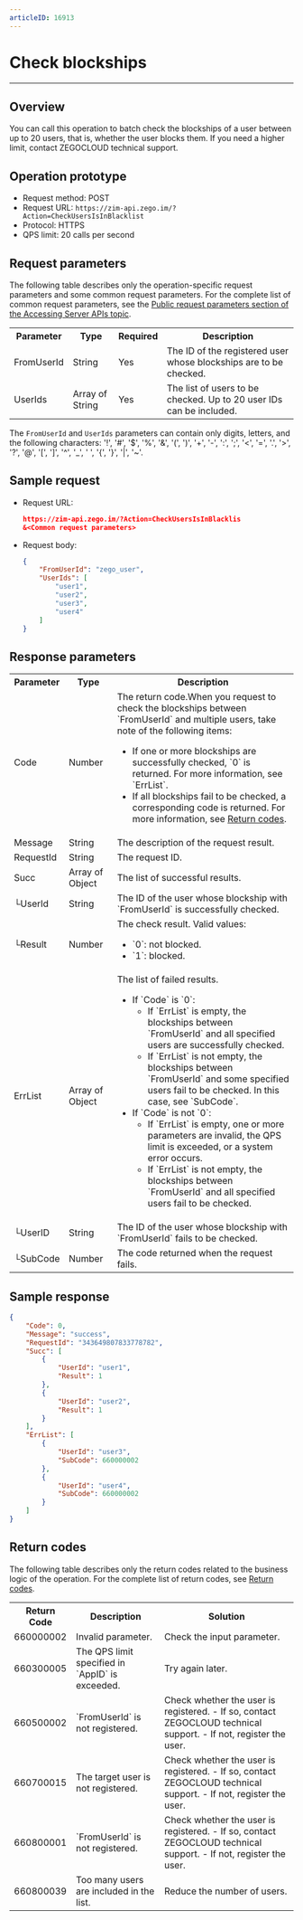 ```yaml
---
articleID: 16913
---
```

# Check blockships

- - -


## Overview

You can call this operation to batch check the blockships of a user between up to 20 users, that is, whether the user blocks them. If you need a higher limit, contact ZEGOCLOUD technical support.

## Operation prototype

- Request method: POST
- Request URL: `https://zim-api.zego.im/?Action=CheckUsersIsInBlacklist`
- Protocol: HTTPS
- QPS limit: 20 calls per second

## Request parameters

The following table describes only the operation-specific request parameters and some common request parameters. For the complete list of common request parameters, see the [Public request parameters section of the Accessing Server APIs topic](../Accessing%20Server%20APIs.mdx#public-request-parameters).

<table>
<tbody><tr data-row-level="1">
<th>Parameter</th>
<th>Type</th>
<th>Required</th>
<th>Description</th>
</tr>
<tr data-row-level="3">
<td>FromUserId</td>
<td>String</td>
<td>Yes</td>
<td>The ID of the registered user whose blockships are to be checked.</td>
</tr>
<tr data-row-level="4">
<td>UserIds</td>
<td>Array of String</td>
<td>Yes</td>
<td>The list of users to be checked. Up to 20 user IDs can be included.</td>
</tr>
</tbody></table>

<Note title="Note">

The `FromUserId` and `UserIds` parameters can contain only digits, letters, and the following characters: '!', '#', '$', '%', '\&', '(', ')', '+', '-', ':', ';', '\<', '=', '.', '>', '?', '@', '\[', ']', '\^', '\_', ' ', '{', '}', '\|', '~'.

</Note>

## Sample request

- Request URL:
  
  ```json
  https://zim-api.zego.im/?Action=CheckUsersIsInBlacklis
  &<Common request parameters>
  ```

- Request body:
  
  ```json
  {
      "FromUserId": "zego_user",
      "UserIds": [
          "user1",
          "user2",
          "user3",
          "user4"
      ]
  }
  ```

## Response parameters

<table class="collapsible-table" >
<tbody><tr data-row-level="1">
<th>Parameter</th>
<th>Type</th>
<th>Description</th>
</tr>
<tr data-row-level="2">
<td>Code</td>
<td>Number</td>
<td>The return code.<Note title="Note">When you request to check the blockships between `FromUserId` and multiple users, take note of the following items:<ul><li>If one or more blockships are successfully checked, `0` is returned. For more information, see `ErrList`.</li><li>If all blockships fail to be checked, a corresponding code is returned. For more information, see <a href="./../Return%20codes.mdx" target="_blank">Return codes</a>.</li></ul></Note></td>
</tr>
<tr data-row-level="3">
<td>Message</td>
<td>String</td>
<td>The description of the request result.</td>
</tr>
<tr data-row-level="4">
<td>RequestId</td>
<td>String</td>
<td>The request ID.</td>
</tr>
<tr data-row-level="5" data-row-child="true">
<td>Succ</td>
<td>Array of Object</td>
<td>The list of successful results.</td>
</tr>
<tr data-row-level="5-1">
<td>└UserId</td>
<td>String</td>
<td>The ID of the user whose blockship with `FromUserId` is successfully checked.</td>
</tr>
<tr data-row-level="5-2">
<td>└Result</td>
<td>Number</td>
<td>The check result. Valid values:<ul><li>`0`: not blocked.</li><li>`1`: blocked.</li></ul></td>
</tr>
<tr data-row-level="6" data-row-child="true">
<td>ErrList</td>
<td>Array of Object</td>
<td>
The list of failed results.
<ul>
<li>
If `Code` is `0`:
<ul>
<li>If `ErrList` is empty, the blockships between `FromUserId` and all specified users are successfully checked.</li>
<li>If `ErrList` is not empty, the blockships between `FromUserId` and some specified users fail to be checked. In this case, see `SubCode`.</li>
</ul>
</li>
<li>
If `Code` is not `0`:
<ul>
<li>If `ErrList` is empty, one or more parameters are invalid, the QPS limit is exceeded, or a system error occurs.</li>
<li>If `ErrList` is not empty, the blockships between `FromUserId` and all specified users fail to be checked.</li>
</ul>
</li>
</ul></td>
</tr>
<tr data-row-level="6-3">
<td>└UserID</td>
<td>String</td>
<td>The ID of the user whose blockship with `FromUserId` fails to be checked.</td>
</tr>
<tr data-row-level="6-5">
<td>└SubCode</td>
<td>Number</td>
<td>The code returned when the request fails.</td>
</tr>
</tbody></table>

## Sample response

```json
{
    "Code": 0,
    "Message": "success",
    "RequestId": "343649807833778782",
    "Succ": [
        {
            "UserId": "user1",
            "Result": 1
        },
        {
            "UserId": "user2",
            "Result": 1
        }
    ],
    "ErrList": [
        {
            "UserId": "user3",
            "SubCode": 660000002
        },
        {
            "UserId": "user4",
            "SubCode": 660000002
        }
    ]
}
```

## Return codes

The following table describes only the return codes related to the business logic of the operation. For the complete list of return codes, see [Return codes](../Return%20codes.mdx).

<table>
<tbody><tr>
<th>Return Code</th>
<th>Description</th>
<th>Solution</th>
</tr>
<tr>
<td>660000002</td>
<td>Invalid parameter.</td>
<td>Check the input parameter.</td>
</tr>
<tr>
<td>660300005</td>
<td>The QPS limit specified in `AppID` is exceeded.</td>
<td>Try again later.</td>
</tr>
<tr>
<td>660500002</td>
<td>`FromUserId` is not registered.</td>
<td>
Check whether the user is registered. 
- If so, contact ZEGOCLOUD technical support. 
- If not, register the user.
</td>
</tr>
<tr>
<td>660700015</td>
<td>The target user is not registered.</td>
<td>
Check whether the user is registered. 
- If so, contact ZEGOCLOUD technical support. 
- If not, register the user.
</td>
</tr>
<tr>
<td>660800001</td>
<td>`FromUserId` is not registered.</td>
<td>
Check whether the user is registered. 
- If so, contact ZEGOCLOUD technical support. 
- If not, register the user.
</td>
</tr>
<tr>
<td>660800039</td>
<td>Too many users are included in the list.</td>
<td>Reduce the number of users.</td>
</tr>
</tbody></table>

